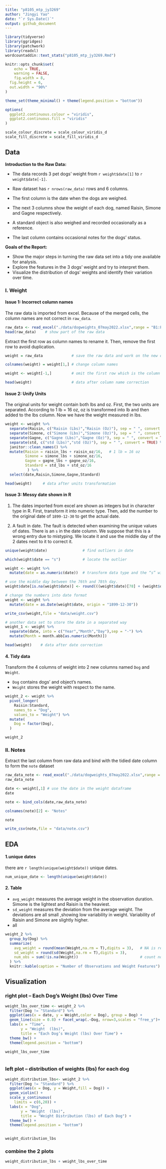 ```yaml
---
title: "p8105_mtp_jy3269"
author: "Jingyi Yao"
date: "`r Sys.Date()`"
output: github_document
---
```


```r
library(tidyverse)
library(ggridges)
library(patchwork)
library(readxl)
wordcountaddin::text_stats("p8105_mtp_jy3269.Rmd")

knitr::opts_chunk$set(
	echo = TRUE,
	warning = FALSE,
	fig.width = 8, 
  fig.height = 6,
  out.width = "90%"
)

theme_set(theme_minimal() + theme(legend.position = "bottom"))

options(
  ggplot2.continuous.colour = "viridis",
  ggplot2.continuous.fill = "viridis"
)

scale_colour_discrete = scale_colour_viridis_d
scale_fill_discrete = scale_fill_viridis_d

```

##  Data

**Introduction to the Raw Data:**

  * The data records 3 pet dogs' weight from `r weight$date[1]` to `r weight$date[-1]`. 

  * Raw dataset has `r nrows(raw_data)` rows and 6 columns.

  * The first column is the date when the dogs are weighed. 

  * The next 3 columns show the weight of each dog, named Raisin, Simone and Gagne respectively.

  * A standard object is also weighed and recorded occasionally as a reference. 

  * The last column contains occasional notes for the dogs' status.


**Goals of the Report:**

  * Show the major steps in turning the raw data set into a tidy one available for analysis.
  * Explore the features in the 3 dogs' weight and try to interpret them.
  * Visualize the distribution of dogs' weights and identify their variation over time.


### I. Weight 

#### Issue 1: Incorrect column names  

The raw data is imported from excel. Because of the merged cells, the column names are not correct in `raw_data`.

```r
raw_data <- read_excel("./data/dogweights_07may2022.xlsx",range = "B1:F363") 
head(raw_data)    # show part of the raw data
```

Extract the first row as column names to rename it. Then, remove the first row to avoid duplication.
```r
weight = raw_data             # save the raw data and work on the new data set named weight 

colnames(weight) = weight[1,] # change column names

weight <- weight[-1,]         # omit the first row which is the column name

head(weight)                  # data after column name correction
```


#### Issue 2: Unify Units

The original units for weight contain both lbs and oz. First, the two units are separated. According to 1 lb = 16 oz, oz is transformed into lb and then added to the lbs column. Now we have the weight measured in lbs.
```r
weight <- weight %>% 
  separate(Raisin, c("Raisin (Lbs)","Raisin (Oz)"), sep = " ", convert = TRUE) %>% 
  separate(Simone, c("Simone (Lbs)","Simone (Oz)"), sep = " ", convert = TRUE) %>% 
  separate(Gagne, c("Gagne (Lbs)","Gagne (Oz)"), sep = " ", convert = TRUE) %>% 
  separate(std, c("std (Lbs)","std (Oz)"), sep = " ", convert = TRUE) %>% 
  janitor::clean_names() %>% 
  mutate(Raisin = raisin_lbs + raisin_oz/16,   # 1 lb = 16 oz
         Simone = simone_lbs + simone_oz/16,
         Gagne = gagne_lbs + gagne_oz/16,
         Standard = std_lbs + std_oz/16
          ) %>% 
  select(date,Raisin,Simone,Gagne,Standard)
```

```r
head(weight)     # data after units transformation
```


#### Issue 3: Messy date shown in R

1. The dates imported from excel are shown as integers but in character type in R. 
   First, transform it into numeric type. Then, add the number to the original date of `1899-12-30` to get the actual date.
   
2. A fault in date.
   The fault is detected when examining the unique values of dates. There is an `s` in the date column. We suppose that this is a wrong entry due to mistyping. We locate it and use the middle day of the 2 dates next to it to correct it.

```r
unique(weight$date)                # find outliers in date

which(weight$date == "s")          # locate the outlier
```

```r
weight <- weight %>% 
  mutate(date = as.numeric(date))  # transform data type and the “s” will be NA

# use the middle day between the 76th and 78th day.
weight$date[is.na(weight$date)] <- round(((weight$date)[78] + (weight$date)[76])/2)
```


```r
# change the numbers into date format
weight <- weight %>% 
  mutate(date = as.Date(weight$date, origin = "1899-12-30"))

write_csv(weight,file = "data/weight.csv")

# another data set to store the date in a separated way
weight_1 <- weight %>%  
  separate(date, into = c("Year","Month","Day"),sep = "-") %>% 
  mutate(Month = month.abb[as.numeric(Month)])
```


```r
head(weight)    # data after date correction
```



#### 4. Tidy data 

Transform the 4 columns of weight into 2 new columns named `Dog` and `Weight`. 

  * `Dog` contains dogs' and object's names.
  * `Weight` stores the weight with respect to the name.
```r
weight_2 <- weight %>% 
  pivot_longer(                          
    Raisin:Standard,
    names_to = "Dog", 
    values_to = "Weight") %>% 
  mutate(
    Dog = factor(Dog),
  )

weight_2
```



### II. Notes

Extract the last column from raw data and bind with the tidied date column to form the `note` dataset
```r
raw_data_note <- read_excel("./data/dogweights_07may2022.xlsx",range = "G2:G363") 
raw_data_note

date <- weight[,1] # use the date in the weight dataframe
date

note <- bind_cols(date,raw_data_note)

colnames(note)[2] <- "Notes"

note

write_csv(note,file = "data/note.csv")
```



##  EDA

#### 1.unique dates

there are `r length(unique(weight$date))` unique dates.
```r
num_unique_date <- length(unique(weight$date))

```


#### 2. Table

  * `avg_weight` measures the average weight in the observation duration. Simone is the lightest and Raisin is the heaviest.
  * `sd_weight` measures the deviation from the average weight. The deviations are all small ,showing low variability in weight. Variability of Raisin and Simone are slightly higher.
  * all
```r
weight_2 %>% 
  group_by(Dog) %>% 
  summarize(
    avg_weight = round(mean(Weight,na.rm = T),digits = 3),   # NA is removed
    sd_weight = round(sd(Weight,na.rm = T),digits = 3),
    num_obs = sum(!is.na(Weight))                            # count non-NA obs
  ) %>% 
  knitr::kable(caption = "Number of Observations and Weight Features")


```



## Visualization

### right plot -- Each Dog’s Weight (lbs) Over Time
```r
weight_lbs_over_time <- weight_2 %>% 
  filter(Dog != "Standard") %>% 
  ggplot(aes(x = date, y = Weight,color = Dog), group = Dog) +
  geom_line(size = 0.8) + facet_wrap(.~Dog, nrow=3,scales = "free_y")+
  labs(x = "Time",
       y = "Weight  (lbs)",
       title = "Each Dog’s Weight (lbs) Over Time") +
  theme_bw() +
  theme(legend.position = "bottom")

weight_lbs_over_time
  
```




### left plot -- distribution of weights (lbs) for each dog

```r
weight_distribution_lbs<- weight_2 %>% 
  filter(Dog != "Standard") %>%
  ggplot(aes(x = Dog, y = Weight,fill = Dog)) +
  geom_violin() +
  scale_y_continuous(
    limits = c(6,20)) +
  labs(x = "Dog",
       y = "Weight  (lbs)",
       title = "Weight Distribution (lbs) of Each Dog") +
  theme_bw() +
  theme(legend.position = "bottom")
  

weight_distribution_lbs
```


### combine the 2 plots

```r

weight_distribution_lbs + weight_lbs_over_time

```




